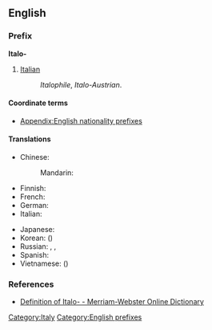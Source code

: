 {{also|italo-|italo|Italo}}
==English==

===Prefix===
'''Italo-'''

# [[Italian]]
#: ''Italophile'', ''Italo-Austrian''.

====Coordinate terms====
* [[Appendix:English nationality prefixes]]

====Translations====
{{trans-top|relating to Italy or Italian}}
* Chinese:
*: Mandarin: {{t-|cmn|意|alt=意-|tr=Yì-|sc=Hani}}
* Finnish: {{t+|fi|italialainen}}
* French: {{t-|fr|italo-}}
* German: {{t+|de|Italienisch|alt=Italienisch-}}
* Italian: {{t-|it|italo-}}
{{trans-mid}}
* Japanese: {{t+|ja|伊|alt=伊-|tr=い-, i-}}
* Korean: {{t+|ko|이|alt=이-|tr=i-|sc=Hang}} ({{t+|ko|伊|alt=伊-|sc=Hani}})
* Russian: {{t|ru|итальянско-|tr=ital'jánsko-}}, {{t|ru|итальяно-|tr=ital'jáno}}, {{t|ru|итало-|tr=itálo-}}
* Spanish: {{t-|es|italo-}}
* Vietnamese: {{t+|vi|Ý|xs=Vietnamese}} ({{t-|vi|意|alt=意-|sc=Hani|xs=Vietnamese}})
{{trans-bottom}}

===References===
* [http://m-w.com/dictionary/italo Definition of Italo- - Merriam-Webster Online Dictionary]

[[Category:Italy]]
[[Category:English prefixes]]